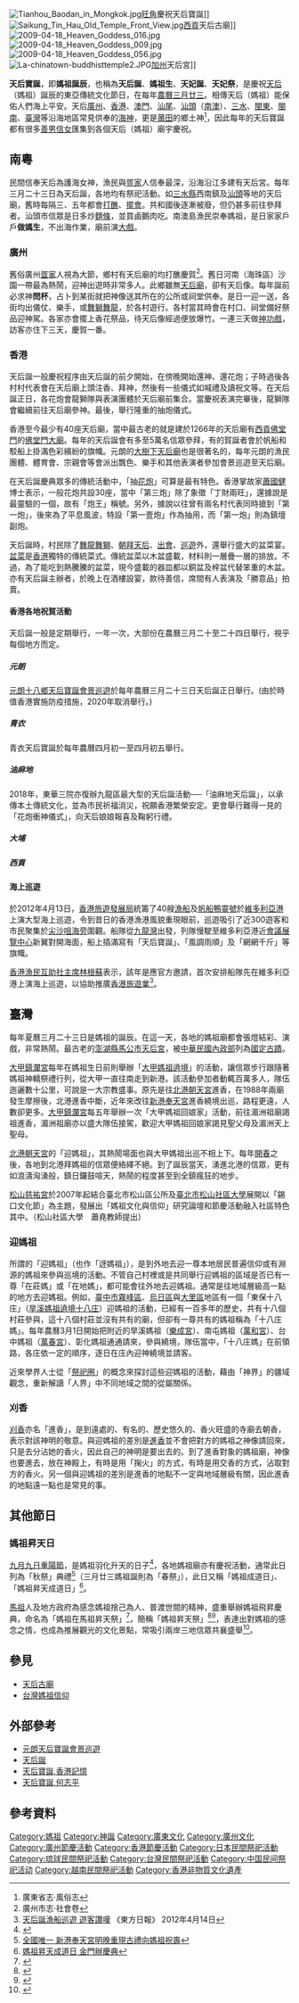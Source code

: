[[File:Tianhou_Baodan_in_Mongkok.jpg|thumb]][[旺角|旺角]]慶祝天后寶誕]]
[[File:Saikung_Tin_Hau_Old_Temple_Front_View.jpg|thumb]][[西貢區|西貢]]天后古廟]]
[[File:2009-04-18_Heaven_Goddess_016.jpg|thumb]]
[[File:2009-04-18_Heaven_Goddess_009.jpg|thumb]]
[[File:2009-04-18_Heaven_Goddess_056.jpg|thumb]]
[[File:La-chinatown-buddhisttemple2.JPG|thumb]][[加州|加州]]天后宮]]

'''天后寶誕'''，即'''媽祖誕辰'''，也稱為'''天后誕'''、'''媽祖生'''、'''天妃誕'''、'''天妃祭'''，是慶祝[[媽祖|天后]]（媽祖）誕辰的東亞傳統文化節日，在每年[[農曆|農曆]][[三月廿三|三月廿三]]。相傳天后（媽祖）能保佑人們海上平安。天后[[广州市|廣州]]、[[香港|香港]]、[[澳門|澳門]]、[[汕尾市|汕尾]]、[[汕头市|汕頭]]（[[南澳县|南澳]]）、[[三水区|三水]]、[[閩東|閩東]]、[[閩南|閩南]]、[[臺灣|臺灣]]等沿海地區常見供奉的[[海神|海神]]，更是[[莆田|莆田]]的鄉土神<ref>廣東省志·風俗志</ref>，因此每年的天后寶誕都有很多[[善男信女|善男信女]]匯集到各個天后（媽祖）廟宇慶祝。

== 南粵 ==
民間信奉天后為護海女神，漁民與[[疍家|疍家]]人信奉最深，沿海沿江多建有天后宮。每年三月二十三日為天后誕，各地均有祭祀活動。如[[三水县|三水縣]]西南鎮及[[汕頭|汕頭]]等地的天后廟，舊時每隔三、五年都會[[打醮|打醮]]、[[擺會|擺會]]。共和國後逐漸被廢，但仍甚多前往參拜者。汕頭市信眾是日多炒[[麵條|麵條]]，並買鹵鵝肉吃。南澳島漁民崇奉媽祖，是日家家戶戶'''做媽生'''，不出海作業，廟前演[[大戲|大戲]]。

=== 廣州 ===
舊俗廣州[[疍家|疍家]]人視為大節，鄉村有天后廟的均打醮慶賀<ref>廣州市志·社會卷</ref>。舊日河南（海珠區）沙園一帶最為熱鬧，迎神出遊時非常多人。此鄉雖無[[天后廟|天后廟]]，卻有天后像。每年誕前必求神'''問杯'''，占卜到某街就把神像送其所在的公所或祠堂供奉。是日一迎一送，各街均出儀仗、樂手，或[[舞獅|舞獅]][[舞龍|舞龍]]，於各村遊行。各村當其時會在村口、祠堂備好祭品迎神駕。各家亦會擺上香花祭品，待天后像經過便放爆竹。一連三天做[[神功戲|神功戲]]，訪客亦住下三天，慶賀一番。

=== 香港 ===
天后誕一般慶祝程序由天后誕的前夕開始，在傍晚開始還神、還花炮；子時過後各村村代表會在天后廟上頭注香、拜神，然後有一些儀式如喊禮及讀祝文等。在天后誕正日，各花炮會龍獅隊與表演團體於天后廟前集合。當慶祝表演完畢後，龍獅隊會繼續前往天后廟參神。最後，舉行隆重的抽炮儀式。

香港至今最少有40座天后廟，當中最古老的就是建於1266年的天后廟有[[西貢區|西貢]][[佛堂門|佛堂門]]的[[佛堂門大廟|佛堂門大廟]]。每年的天后誕會有多至5萬名信眾參拜，有的賀誕者會於帆船和駁船上掛滿色彩繽紛的旗幟。元朗的[[大樹下天后廟|大樹下天后廟]]也是很著名的，每年元朗的漁民團體、體育會、宗親會等會派出飄色、樂手和其他表演者參加會景巡遊至天后廟。

在天后誕慶典眾多的傳統活動中，「抽[[花炮|花炮]]」可算是最有特色。香港掌故家[[蕭國健|蕭國健]]博士表示，一般花炮共設30座，當中「第三炮」除了象徵「丁財兩旺」，還據說是最靈驗的一個，故有「炮王」稱號。另外，據說以往曾有兩名村代表同時搶到「第一炮」，後來為了平息風波，特設「第一壹炮」作為抽用，而「第一炮」則為鎮壇副炮。

天后誕時，村民除了[[舞龍|舞龍]][[舞獅|舞獅]]、[[朝拜天后|朝拜天后]]、[[出會|出會]]、[[巡遊|巡遊]]外，還舉行盛大的盆菜宴。[[盆菜|盆菜]]是[[香港|香港]]獨特的傳統菜式。傳統盆菜以木盆盛載，材料則一層疊一層的排放。不過，為了能吃到熱騰騰的盆菜，現今盛載的器皿都以銅盆及梓盆代替笨重的木盆。亦有天后誕主辦者，於晚上在酒樓設宴，款待善信，席間有人表演及「勝意品」拍賣。

==== 香港各地祝賀活動 ====
天后誕一般是定期舉行，一年一次，大部份在農曆三月二十至二十四日舉行，視乎每個地方而定。

===== 元朗 =====

[[元朗十八鄉天后寶誕會景巡遊|元朗十八鄉天后寶誕會景巡遊]]於每年農曆三月二十三日天后誕正日舉行。(由於時值香港實施防疫措施，2020年取消舉行。)

===== 青衣 =====
青衣天后寶誕於每年農曆四月初一至四月初五舉行。

===== 油麻地 =====
2018年，東華三院亦復辦九龍區最大型的天后誕活動──「油麻地天后誕」，以承傳本土傳統文化，並為市民祈福消災，祝願香港繁榮安定。更會舉行難得一見的「花炮衝神儀式」，向天后娘娘報喜及鞠躬行禮。

===== 大埔 =====

===== 西貢 =====

==== 海上巡遊 ====
於2012年4月13日，[[香港旅遊發展局|香港旅遊發展局]]統籌了40艘[[漁船|漁船]]及[[帆船|帆船]][[鴨靈號|鴨靈號]]於[[維多利亞港|維多利亞港]]上演大型海上巡遊，令到昔日的香港漁港風貌重現眼前，巡遊吸引了近300遊客和市民聚集於[[尖沙咀海旁|尖沙咀海旁]]圍觀。船隊從[[九龍灣|九龍灣]]出發，列隊慢駛至維多利亞港近[[香港會議展覽中心|會議展覽中心]]新翼對開海面，船上插滿寫有「天后寶誕」、「風調雨順」及「網網千斤」等旗幟。

[[香港漁民互助社|香港漁民互助社]][[主席|主席]][[林根蘇|林根蘇]]表示，該年是應官方邀請，首次安排船隊先在維多利亞港上演海上巡遊，以協助推廣[[香港旅遊業|香港旅遊業]]<ref>[http://orientaldaily.on.cc/cnt/news/20120414/00176_009.html 天后誕漁船巡遊 遊客讚嘆] {{Wayback|url=http://orientaldaily.on.cc/cnt/news/20120414/00176_009.html |date=20190525025224 }} 《東方日報》 2012年4月14日</ref>。

== 臺灣 ==
每年夏曆三月二十三日是媽祖的誕辰。在這一天，各地的媽祖廟都會張燈結彩、演戲，非常熱鬧。最古老的[[澎湖縣|澎湖縣]][[馬公市|馬公市]][[馬公天后宮|天后宮]]，被[[中華民國內政部|中華民國內政部]]列為[[國定古蹟|國定古蹟]]。

[[大甲鎮瀾宮|大甲鎮瀾宮]]每年在媽祖生日前則舉辦「[[大甲媽祖遶境進香活動|大甲媽祖遶境]]」的活動，讓信眾步行跟隨著媽祖神轎祭禮行列，從大甲一直往南走到新港。該活動參加者動輒百萬多人，隊伍迤邐數十公里，可說是一大宗教盛事。原先是往[[北港朝天宮|北港朝天宮]]進香，在1988年兩廟發生摩擦後，北港進香中斷，近年來改往[[新港奉天宮|新港奉天宮]]進香繞境出巡，路程更遠，人數卻更多。[[大甲鎮瀾宮|大甲鎮瀾宮]]每五年舉辦一次「大甲媽祖回娘家」活動，前往湄洲祖廟謁祖進香，湄洲祖廟亦以盛大隊伍接駕，歡迎大甲媽祖回娘家謁見聖父母及湄洲天上聖母。

[[北港朝天宮|北港朝天宮]]的「迎媽祖」，其熱鬧場面也與大甲媽祖出巡不相上下。每年[[春節|開春]]之後，各地到北港拜媽祖的信眾便絡繹不絕。到了誕辰當天，湧進北港的信眾，更有如浪濤洶湧般，鎮日鑼鼓喧天，熱鬧的程度甚至到全鎮瘋狂的地步。

[[松山慈祐宮|松山慈祐宮]]於2007年起結合臺北市松山區公所及[[臺北市松山社區大學|臺北市松山社區大學]]展開以「錫口文化節」為主題，發展出「媽祖文化與信仰」研究論壇和節慶活動融入社區特色其中。（松山社區大學　蕭堯教師提出）

=== 迎媽祖 ===
{{See also|北港朝天宮迎媽祖|新社九庄媽遶境}}
所謂的「迎媽祖」（也作「迓媽祖」），是到外地去迎一尊本地居民普遍信仰或有淵源的媽祖來參與巡境的活動。不管自己村裡或是共同舉行迎媽祖的區域是否已有一尊「在莊媽」或「在地媽」，都可能會往外地去迎媽祖。通常是往地域層級高一點的地方去迎媽祖。例如，[[臺中市|臺中市]][[霧峰區|霧峰區]]、[[烏日區|烏日區]]與[[大里區|大里區]]地區有一個「東保十八庄」（[[旱溪媽祖遶境十八庄|旱溪媽祖遶境十八庄]]）迎媽祖的活動，已經有一百多年的歷史，共有十八個村莊參與，這十八個村莊並沒有共有的廟，但卻有一尊共有的媽祖稱為「十八庄媽」。每年農曆3月1日開始把附近的旱溪媽祖（[[樂成宮|樂成宮]]）、南屯媽祖（[[萬和宮_(台中市)|萬和宮]]）、台中媽祖（[[萬春宮|萬春宮]]）、彰化媽祖通通請來，參與繞境，隊伍當中，「十八庄媽」在前領路，各庄依一定的順序，逐日在庄內迎神繞境並請客。

近來學界人士從「[[祭祀圈|祭祀圈]]」的概念來探討這些迎媽祖的活動，藉由「神界」的疆域觀念，重新解讀「人界」中不同地域之間的從屬關係。

=== 刈香 ===
{{See also|白沙屯媽祖進香}}
[[刈香|刈香]]亦名「進香」，是到遠處的、有名的、歷史悠久的、香火旺盛的寺廟去朝香，表示對該神明的敬意。與迎媽祖的差別是[[進香|進香]]並不會把對方的媽祖之神像請回來，只是去分沾她的香火，因此自己的神明是要出去的。到了進香對象的媽祖廟，神像也要進去，放在神殿上，有時是用「掬火」的方式，有時是用交香的方式，沾取對方的香火。另一個與迎媽祖的差別是進香的地點不一定與地域層級有關，因此進香的地點遠一點也是常見的事。

==其他節日==
===媽祖昇天日===
[[九月九日|九月九日]][[重陽節|重陽節]]，是媽祖羽化升天的日子<ref>{{Cite web |url=http://www.matsu-nsa.gov.tw/User/Article.aspx?a=124&lang=1 |title=媽祖昇天祭 |access-date=2017-06-16 |archive-url=https://web.archive.org/web/20160520114546/http://www.matsu-nsa.gov.tw/user/article.aspx?a=124&lang=1 |archive-date=2016-05-20 |dead-url=yes }}</ref>，各地媽祖廟亦有慶祝活動，通常此日列為「秋祭」典禮<ref>[https://udn.com/news/story/7322/2408422 全國唯一 新港奉天宮明晚重現古禮向媽祖祝壽]</ref>（三月廿三媽祖誕則為「春祭」），此日又稱「媽祖成道日」、「媽祖昇天成道日」<ref>[http://www.epochtimes.com/b5/13/10/13/n3985486.htm 媽祖昇天成道日 金門辦慶典]</ref>。

[[馬祖|馬祖]]人及地方政府為感念媽祖捨己為人、普渡世間的精神，盛重舉辦媽祖飛昇慶典，命名為「媽祖在馬祖昇天祭」<ref>{{Cite web |url=http://news.ltn.com.tw/news/life/breakingnews/1479607 |title=媽祖在馬祖昇天祭 逾千民眾參與 |access-date=2017-06-16 |archive-date=2020-02-16 |archive-url=https://web.archive.org/web/20200216134040/https://news.ltn.com.tw/news/life/breakingnews/1479607 |dead-url=no }}</ref>，簡稱「媽祖昇天祭」<ref>{{Cite web |url=http://news.ltn.com.tw/news/local/paper/924865 |title=媽祖昇天祭 馬祖千人登梯祈福 |access-date=2017-06-16 |archive-date=2020-11-17 |archive-url=https://web.archive.org/web/20201117175052/https://news.ltn.com.tw/news/local/paper/924865 |dead-url=no }}</ref><ref>{{Cite web |url=http://news.ltn.com.tw/news/local/paper/920767 |title=馬祖媽祖昇天祭 首度跨海佑鄉親 |access-date=2017-06-16 |archive-date=2020-11-17 |archive-url=https://web.archive.org/web/20201117071328/https://news.ltn.com.tw/news/local/paper/920767 |dead-url=no }}</ref>，表達出對媽祖的感念之情，也成為推展觀光的文化景點，常吸引兩岸三地信眾共襄盛舉<ref>{{Cite web |url=http://news.ltn.com.tw/news/life/breakingnews/1311916 |title=「媽祖在馬祖」遶境 千餘名鄉親共襄盛舉 |access-date=2017-06-16 |archive-date=2020-02-16 |archive-url=https://web.archive.org/web/20200216134052/https://news.ltn.com.tw/news/life/breakingnews/1311916 |dead-url=no }}</ref>。

== 參見 ==
* [[天后古廟|天后古廟]]
* [[台灣媽祖信仰|台灣媽祖信仰]]

== 外部參考 ==
* [http://www.yl.hk/tinhau/index.htm 元朗天后寶誕會景巡遊] {{Wayback|url=http://www.yl.hk/tinhau/index.htm |date=20200913084305 }}
* [http://www.chiculture.net/1302/html/1302festivals_f03.shtml 天后誕] {{Wayback|url=http://www.chiculture.net/1302/html/1302festivals_f03.shtml |date=20200919222558 }}
* [http://www.hkmemory.org/tin-hau/ch/index.html 天后寶誕,香港記憶] {{Wayback|url=http://www.hkmemory.org/tin-hau/ch/index.html |date=20200126213901 }}
* [http://www.hab.gov.hk/file_manager/tc/documents/whats_new/from_the_desk_of_secretary_for_home_affairs/shaarticles235_200700508birth_c.pdf 天后寶誕,何志平] {{Wayback|url=http://www.hab.gov.hk/file_manager/tc/documents/whats_new/from_the_desk_of_secretary_for_home_affairs/shaarticles235_200700508birth_c.pdf |date=20201124142623 }}

==參考資料==
<div class="references-small">
<references />
</div>

[[Category:媽祖|Category:媽祖]]
[[Category:神誕|Category:神誕]]
[[Category:廣東文化|Category:廣東文化]]
[[Category:廣州文化|Category:廣州文化]]
[[Category:廣州節慶活動|Category:廣州節慶活動]]
[[Category:香港節慶活動|Category:香港節慶活動]]
[[Category:日本民間祭祀活動|Category:日本民間祭祀活動]]
[[Category:琉球民間祭祀活動|Category:琉球民間祭祀活動]]
[[Category:台灣民間祭祀活動|Category:台灣民間祭祀活動]]
[[Category:中国民间祭祀活动|Category:中国民间祭祀活动]]
[[Category:越南民間祭祀活動|Category:越南民間祭祀活動]]
[[Category:香港非物質文化遺產|Category:香港非物質文化遺產]]